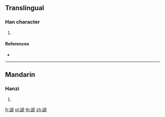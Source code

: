 {{character info/new}}
==Translingual==

===Han character===
{{Han char|rn=149|rad=言|as=10|sn=17|four=02617|canj=YRHYU}}

# {{defn|Han|sort=言10}}

====References====
* {{Han ref|kx=1175.110|dkj=35812|dj=1639.280|hdz=64007.030|uh=8B15|ud=35605|bh=EEA9|bd=61097}}

----

==Mandarin==

===Hanzi===
{{cmn-hanzi|pin=[[qiàn]] ([[qian4]]), [[tí]] ([[ti2]]), [[zhàn]] ([[zhan4]])|wg=ch'ien<sup>4</sup>, t'i<sup>2</sup>, chan<sup>4</sup>}}

# {{defn|lang=cmn|sort=言10}}

[[fr:謕]]
[[pl:謕]]
[[th:謕]]
[[zh:謕]]
